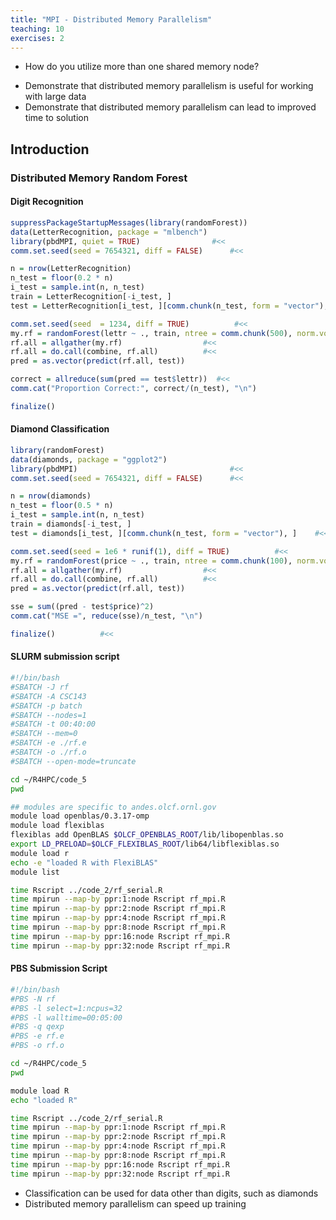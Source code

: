 ```yaml
---
title: "MPI - Distributed Memory Parallelism"
teaching: 10
exercises: 2
---
```


:::::::::::::::::::::::::::::::::::::: questions 

- How do you utilize more than one shared memory node?

::::::::::::::::::::::::::::::::::::::::::::::::

::::::::::::::::::::::::::::::::::::: objectives

- Demonstrate that distributed memory parallelism is useful for working with large data
- Demonstrate that distributed memory parallelism can lead to improved time to solution

::::::::::::::::::::::::::::::::::::::::::::::::

## Introduction

### Distributed Memory Random Forest

#### Digit Recognition

```r
suppressPackageStartupMessages(library(randomForest))
data(LetterRecognition, package = "mlbench")
library(pbdMPI, quiet = TRUE)                #<<
comm.set.seed(seed = 7654321, diff = FALSE)      #<<

n = nrow(LetterRecognition)
n_test = floor(0.2 * n)
i_test = sample.int(n, n_test)
train = LetterRecognition[-i_test, ]
test = LetterRecognition[i_test, ][comm.chunk(n_test, form = "vector"), ]    #<<

comm.set.seed(seed  = 1234, diff = TRUE)          #<<
my.rf = randomForest(lettr ~ ., train, ntree = comm.chunk(500), norm.votes = FALSE) #<<
rf.all = allgather(my.rf)                  #<<
rf.all = do.call(combine, rf.all)          #<<
pred = as.vector(predict(rf.all, test))

correct = allreduce(sum(pred == test$lettr))  #<<
comm.cat("Proportion Correct:", correct/(n_test), "\n")

finalize()
```

#### Diamond Classification

```r
library(randomForest)
data(diamonds, package = "ggplot2")
library(pbdMPI)                                  #<<
comm.set.seed(seed = 7654321, diff = FALSE)      #<<

n = nrow(diamonds)
n_test = floor(0.5 * n)
i_test = sample.int(n, n_test)
train = diamonds[-i_test, ]
test = diamonds[i_test, ][comm.chunk(n_test, form = "vector"), ]    #<<

comm.set.seed(seed = 1e6 * runif(1), diff = TRUE)          #<<
my.rf = randomForest(price ~ ., train, ntree = comm.chunk(100), norm.votes = FALSE) #<<
rf.all = allgather(my.rf)                  #<<
rf.all = do.call(combine, rf.all)          #<<
pred = as.vector(predict(rf.all, test))

sse = sum((pred - test$price)^2)
comm.cat("MSE =", reduce(sse)/n_test, "\n")

finalize()          #<<
```

:::::::::::::::::::::::: solution 

#### SLURM submission script
 
```bash
#!/bin/bash
#SBATCH -J rf
#SBATCH -A CSC143
#SBATCH -p batch
#SBATCH --nodes=1
#SBATCH -t 00:40:00
#SBATCH --mem=0
#SBATCH -e ./rf.e
#SBATCH -o ./rf.o
#SBATCH --open-mode=truncate

cd ~/R4HPC/code_5
pwd

## modules are specific to andes.olcf.ornl.gov
module load openblas/0.3.17-omp
module load flexiblas
flexiblas add OpenBLAS $OLCF_OPENBLAS_ROOT/lib/libopenblas.so
export LD_PRELOAD=$OLCF_FLEXIBLAS_ROOT/lib64/libflexiblas.so
module load r
echo -e "loaded R with FlexiBLAS"
module list

time Rscript ../code_2/rf_serial.R
time mpirun --map-by ppr:1:node Rscript rf_mpi.R
time mpirun --map-by ppr:2:node Rscript rf_mpi.R
time mpirun --map-by ppr:4:node Rscript rf_mpi.R
time mpirun --map-by ppr:8:node Rscript rf_mpi.R
time mpirun --map-by ppr:16:node Rscript rf_mpi.R
time mpirun --map-by ppr:32:node Rscript rf_mpi.R
```

:::::::::::::::::::::::::::::::::


:::::::::::::::::::::::: solution 

#### PBS Submission Script

```bash
#!/bin/bash
#PBS -N rf
#PBS -l select=1:ncpus=32
#PBS -l walltime=00:05:00
#PBS -q qexp
#PBS -e rf.e
#PBS -o rf.o

cd ~/R4HPC/code_5
pwd

module load R
echo "loaded R"

time Rscript ../code_2/rf_serial.R
time mpirun --map-by ppr:1:node Rscript rf_mpi.R
time mpirun --map-by ppr:2:node Rscript rf_mpi.R
time mpirun --map-by ppr:4:node Rscript rf_mpi.R
time mpirun --map-by ppr:8:node Rscript rf_mpi.R
time mpirun --map-by ppr:16:node Rscript rf_mpi.R
time mpirun --map-by ppr:32:node Rscript rf_mpi.R
```
:::::::::::::::::::::::::::::::::


::::::::::::::::::::::::::::::::::::: keypoints 

- Classification can be used for data other than digits, such as diamonds
- Distributed memory parallelism can speed up training

::::::::::::::::::::::::::::::::::::::::::::::::

